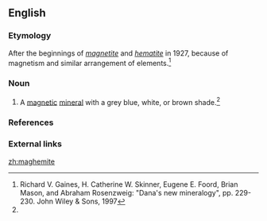 ==English==

===Etymology===
After the beginnings of ''[[magnetite]]'' and ''[[hematite]]'' in 1927, because of magnetism and similar arrangement of elements.<ref name="New Dana">Richard V. Gaines, H. Catherine W. Skinner, Eugene E. Foord, Brian Mason, and Abraham Rosenzweig: "Dana's new mineralogy", pp. 229-230. John Wiley & Sons, 1997</ref>

===Noun===
{{en-noun|-}}

# {{context|mineralogy|lang=en}} A [[magnetic]] [[mineral]] with a grey blue, white, or brown shade.<ref name="New Dana"/>

===References===
<references/>

===External links===
{{projectlinks
|pedia
|page1=Maghemite
}}

[[zh:maghemite]]